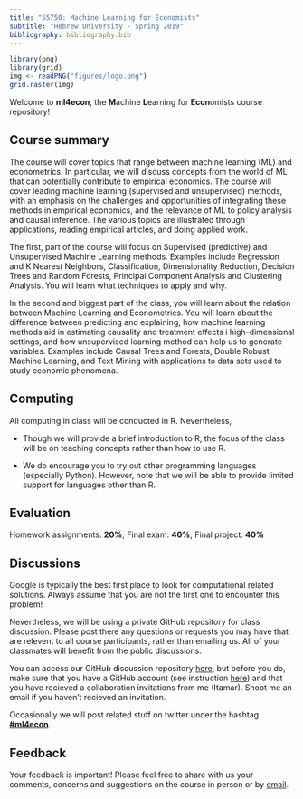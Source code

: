 ```yaml
---
title: "55750: Machine Learning for Economists"
subtitle: "Hebrew University - Spring 2019"
bibliography: bibliography.bib
---
```


  
```r
library(png)
library(grid)
img <- readPNG("figures/logo.png")
grid.raster(img)
```

Welcome to __ml4econ__, the **M**achine **L**earning for **Econ**omists course repository!  


## Course summary

The course will cover topics that range between machine learning (ML) and econometrics. In particular, we will discuss concepts from the world of ML that can potentially contribute to empirical economics. The course will cover leading machine learning (supervised and unsupervised) methods, with an emphasis on the challenges and opportunities of integrating these methods in empirical economics, and the relevance of ML to policy analysis and causal inference. The various topics are illustrated through applications, reading empirical articles, and doing applied work.

The first, part of the course will focus on Supervised (predictive) and Unsupervised Machine Learning methods. Examples include Regression and K Nearest Neighbors, Classification, Dimensionality Reduction, Decision Trees and Random Forests, Principal Component Analysis and Clustering Analysis. You will learn what techniques to apply and why.

In the second and biggest part of the class, you will learn about the relation between Machine Learning and Econometrics. You will learn about the difference between predicting and explaining, how machine learning methods aid in estimating causality and treatment effects i high-dimensional settings, and how unsupervised learning method can help us to generate variables. Examples include Causal Trees and Forests, Double Robust Machine Learning, and Text Mining with applications to data sets used to study economic phenomena.

## Computing

All computing in class will be conducted in R. Nevertheless,

* Though we will provide a brief introduction to R, the focus of the class will be on teaching concepts rather than how to use R.  

* We do encourage you to try out other programming languages (especially Python). However, note that we will be able to provide limited support for languages other than R.  


## Evaluation

Homework assignments: **20%**; Final exam: **40%**; Final project: **40%**


## Discussions

Google is typically the best first place to look for computational related solutions. Always assume that you are not the first one to encounter this problem!

Nevertheless, we will be using a private GitHub repository for class discussion. Please post there any questions or requests you may have that are relevent to all course participants, rather than emailing us. All of your classmates will benefit from the public discussions.

You can access our GitHub discussion repository [here](https://github.com/itamarcaspi/ml4econ_discussion), but before you do, make sure that you have a GitHub account (see instruction [here](https://itamarcaspi.github.io/ml4econ/git.html)) and that you have recieved a collaboration invitations from me (Itamar). Shoot me an email if you haven't recieved an invitation.


Occasionally we will post related stuff on twitter under the hashtag [__#ml4econ__](https://twitter.com/search?f=tweets&q=%23ml4econ&src=typd).


## Feedback

Your feedback is important! Please feel free to share with us
your comments, concerns and suggestions on the course in
person or by [email](https://itamarcaspi.github.io/ml4econ/people.html).
